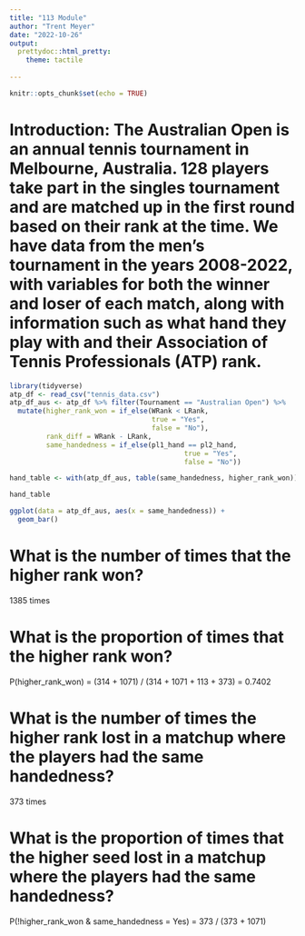 ```yaml
---
title: "113 Module"
author: "Trent Meyer"
date: "2022-10-26"
output: 
  prettydoc::html_pretty:
    theme: tactile
  
---
```


```r
knitr::opts_chunk$set(echo = TRUE)
```

# Introduction: The Australian Open is an annual tennis tournament in Melbourne, Australia. 128 players take part in the singles tournament and are matched up in the first round based on their rank at the time. We have data from the men’s tournament in the years 2008-2022, with variables for both the winner and loser of each match, along with information such as what hand they play with and their Association of Tennis Professionals (ATP) rank.

```r
library(tidyverse)
atp_df <- read_csv("tennis_data.csv")
atp_df_aus <- atp_df %>% filter(Tournament == "Australian Open") %>%
  mutate(higher_rank_won = if_else(WRank < LRank,
                                   true = "Yes",
                                   false = "No"),
         rank_diff = WRank - LRank,
         same_handedness = if_else(pl1_hand == pl2_hand,
                                           true = "Yes",
                                           false = "No"))

hand_table <- with(atp_df_aus, table(same_handedness, higher_rank_won))

hand_table
```

```r
ggplot(data = atp_df_aus, aes(x = same_handedness)) +
  geom_bar()
```


# What is the number of times that the higher rank won?

1385 times

# What is the proportion of times that the higher rank won?

P(higher_rank_won) = (314 + 1071) / (314 + 1071 + 113 + 373) = 0.7402

# What is the number of times the higher rank lost in a matchup where the players had the same handedness?

373 times

# What is the proportion of times that the higher seed lost in a matchup where the players had the same handedness?

P(!higher_rank_won & same_handedness = Yes) = 373 / (373 + 1071)
